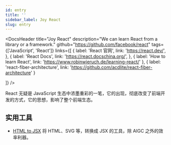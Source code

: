```yaml
---
id: entry
title: ''
sidebar_label: Joy React
slug: entry
---
```



<DocsHeader
  title="Joy React"
  description="We can learn React from a library or a framework."
  github="https://github.com/facebook/react"
  tags={['JavaScript', 'React']}
  links={[
    {
      label: 'React 官网',
      link: 'https://react.dev/',
    },
    {
      label: 'React Docs',
      link: 'https://react.docschina.org/',
    },
    {
        label: 'How to learn React',
        link: 'https://www.robinwieruch.de/learning-react/'
    },
    {
      label: 'react-fiber-architecture',
      link: 'https://github.com/acdlite/react-fiber-architecture'
    }

]}
/>

React 无疑是 JavaScript 生态中浓墨重彩的一笔，它的出现，彻底改变了前端开发的方式，它的思想，影响了整个前端生态。

## 实用工具

- [HTML to JSX](https://transform.tools/html-to-jsx) 将 HTML、SVG 等，转换成 JSX 的工具，除 AIGC 之外的效率利器。
